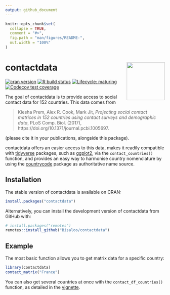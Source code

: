 ```yaml
---
output: github_document
---
```


<!-- README.md is generated from README.Rmd. Please edit that file -->

```r
knitr::opts_chunk$set(
  collapse = TRUE,
  comment = "#>",
  fig.path = "man/figures/README-",
  out.width = "100%"
)
```

# contactdata <img src="man/figures/logo.svg" align="right" alt="" width="120" />

<!-- badges: start -->
[![cran version](https://www.r-pkg.org/badges/version-ago/contactdata)](https://cran.r-project.org/package=contactdata/)
[![R build status](https://github.com/Bisaloo/contactdata/workflows/R-CMD-check/badge.svg)](https://github.com/Bisaloo/contactdata/actions)
[![Lifecycle: maturing](https://img.shields.io/badge/lifecycle-maturing-blue.svg)](https://www.tidyverse.org/lifecycle/#maturing)
[![Codecov test coverage](https://codecov.io/gh/Bisaloo/contactdata/branch/main/graph/badge.svg)](https://codecov.io/gh/Bisaloo/contactdata?branch=main)
<!-- badges: end -->

The goal of contactdata is to provide access to social contact data for 152
countries. This data comes from

> Kiesha Prem, Alex R. Cook, Mark Jit, *Projecting social contact matrices in 
152 countries using contact surveys and demographic data*, PLoS Comp. Biol.
(2017), https://doi.org/10.1371/journal.pcbi.1005697.

(please cite it in your publications, alongside this package).

contactdata offers an easier access to this data, makes it readily compatible
with [tidyverse](https://www.tidyverse.org/) packages, such as 
[ggplot2](https://ggplot2.tidyverse.org/), via the `contact_countries()` 
function, and provides an easy way to harmonise country nomenclature by using
the [countrycode](https://cran.r-project.org/package=countrycode) package as
authoritative name source.

## Installation

The stable version of contactdata is available on CRAN:

```r
install.packages("contactdata")
```

Alternatively, you can install the development version of contactdata from 
GitHub with:

```r
# install.packages("remotes")
remotes::install_github("Bisaloo/contactdata")
```

## Example

The most basic function allows you to get matrix data for a specific country:

```r
library(contactdata)
contact_matrix("France")
```

You can also get several countries at once with the `contact_df_countries()`
function, as detailed in the 
[vignette](https://bisaloo.github.io/contactdata/articles/visualise.html).
